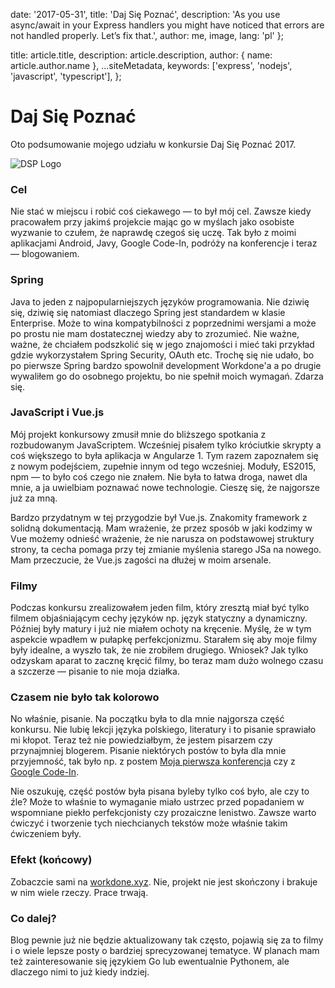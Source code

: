 
  date: '2017-05-31',
  title: 'Daj Się Poznać',
  description:
    'As you use async/await in your Express handlers you might have noticed that errors are not handled properly. Let’s fix that.',
  author: me,
  image,
  lang: 'pl'
};

  title: article.title,
  description: article.description,
  author: { name: article.author.name },
  ...siteMetadata,
  keywords: ['express', 'nodejs', 'javascript', 'typescript'],
};

# Daj Się Poznać

Oto podsumowanie mojego udziału w konkursie Daj Się Poznać 2017.

![DSP Logo](./dsp2017-long.png)

### Cel
Nie stać w miejscu i robić coś ciekawego — to był mój cel. Zawsze kiedy pracowałem przy jakimś projekcie mając go w myślach jako osobiste wyzwanie to czułem, że naprawdę czegoś się uczę. Tak było z moimi aplikacjami Android, Javy, Google Code-In, podróży na konferencje i teraz — blogowaniem.

### Spring
Java to jeden z najpopularniejszych języków programowania. Nie dziwię się, dziwię się natomiast dlaczego Spring jest standardem w klasie Enterprise. Może to wina kompatybilności z poprzednimi wersjami a może po prostu nie mam dostatecznej wiedzy aby to zrozumieć. Nie ważne, ważne, że chciałem podszkolić się w jego znajomości i mieć taki przykład gdzie wykorzystałem Spring Security, OAuth etc. Trochę się nie udało, bo po pierwsze Spring bardzo spowolnił development Workdone'a a po drugie wywaliłem go do osobnego projektu, bo nie spełnił moich wymagań. Zdarza się.

### JavaScript i Vue.js
Mój projekt konkursowy zmusił mnie do bliższego spotkania z rozbudowanym JavaScriptem. Wcześniej pisałem tylko króciutkie skrypty a coś większego to była aplikacja w Angularze 1. Tym razem zapoznałem się z nowym podejściem, zupełnie innym od tego wcześniej. Moduły, ES2015, npm — to było coś czego nie znałem. Nie była to łatwa droga, nawet dla mnie, a ja uwielbiam poznawać nowe technologie. Cieszę się, że najgorsze już za mną.

Bardzo przydatnym w tej przygodzie był Vue.js. Znakomity framework z solidną dokumentacją. Mam wrażenie, że przez sposób w jaki kodzimy w Vue możemy odnieść wrażenie, że nie narusza on podstawowej struktury strony, ta cecha pomaga przy tej zmianie myślenia starego JSa na nowego. Mam przeczucie, że Vue.js zagości na dłużej w moim arsenale.

### Filmy
Podczas konkursu zrealizowałem jeden film, który zresztą miał być tylko filmem objaśniającym cechy języków np. język statyczny a dynamiczny. Później były matury i już nie miałem ochoty na kręcenie. Myślę, że w tym aspekcie wpadłem w pułapkę perfekcjonizmu. Starałem się aby moje filmy były idealne, a wyszło tak, że nie zrobiłem drugiego. Wniosek? Jak tylko odzyskam aparat to zacznę kręcić filmy, bo teraz mam dużo wolnego czasu a szczerze — pisanie to nie moja działka.

### Czasem nie było tak kolorowo
No właśnie, pisanie. Na początku była to dla mnie najgorsza część konkursu. Nie lubię lekcji języka polskiego, literatury i to pisanie sprawiało mi kłopot. Teraz też nie powiedziałbym, że jestem pisarzem czy przynajmniej blogerem. Pisanie niektórych postów to była dla mnie przyjemność, tak było np. z postem [Moja pierwsza konferencja](/post/moja-pierwsza-konferencja/) czy z [Google Code-In](/post/google-code-in/).

Nie oszukuję, część postów była pisana byleby tylko coś było, ale czy to źle? Może to właśnie to wymaganie miało ustrzec przed popadaniem w wspomniane piekło perfekcjonisty czy prozaiczne lenistwo. Zawsze warto ćwiczyć i tworzenie tych niechcianych tekstów może właśnie takim ćwiczeniem były.

### Efekt (końcowy)
Zobaczcie sami na [workdone.xyz](https://workdone.xyz). Nie, projekt nie jest skończony i brakuje w nim wiele rzeczy. Prace trwają.

### Co dalej?
Blog pewnie już nie będzie aktualizowany tak często, pojawią się za to filmy i o wiele lepsze posty o bardziej sprecyzowanej tematyce. W planach mam też zainteresowanie się językiem Go lub ewentualnie Pythonem, ale dlaczego nimi to już kiedy indziej.
